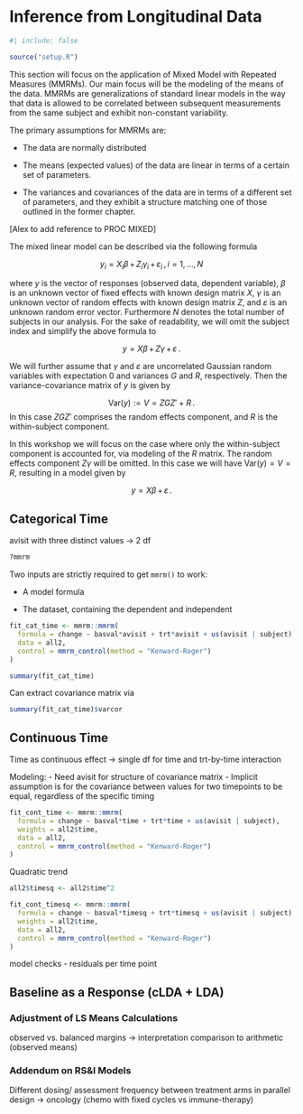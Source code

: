 # Inference from Longitudinal Data

```r
#| include: false

source("setup.R")
```

This section will focus on the application of Mixed Model with Repeated Measures (MMRMs). Our main focus will be the modeling of the means of the data. MMRMs are generalizations of standard linear models in the way that data is allowed to be correlated between subsequent measurements from the same subject and exhibit non-constant variability.

The primary assumptions for MMRMs are:

-   The data are normally distributed

-   The means (expected values) of the data are linear in terms of a certain set of parameters.

-   The variances and covariances of the data are in terms of a different set of parameters, and they exhibit a structure matching one of those outlined in the former chapter.

\[Alex to add reference to PROC MIXED\]

The mixed linear model can be described via the following formula

$$
y_i = X_i\beta\,+\,Z_i\gamma_i\,+\,\varepsilon_i\,,\, i = 1,\ldots,N
$$

where $y$ is the vector of responses (observed data, dependent variable), $\beta$ is an unknown vector of fixed effects with known design matrix $X$, $\gamma$ is an unknown vector of random effects with known design matrix $Z$, and $\varepsilon$ is an unknown random error vector. Furthermore $N$ denotes the total number of subjects in our analysis. For the sake of readability, we will omit the subject index and simplify the above formula to

$$
y = X\beta\,+\,Z\gamma\,+\,\varepsilon\,.
$$

We will further assume that $\gamma$ and $\varepsilon$ are uncorrelated Gaussian random variables with expectation $0$ and variances $G$ and $R$, respectively. Then the variance-covariance matrix of $y$ is given by

$$
\text{Var}(y) := V = ZGZ' + R\,.
$$
In this case $ZGZ'$ comprises the random effects component, and $R$ is the within-subject component. 

In this workshop we will focus on the case where only the within-subject component is accounted for, via modeling of the $R$ matrix. The random effects component $Z\gamma$ will be omitted. In this case we will have $\text{Var}(y) = V = R$, resulting in a model given by

$$
y = X\beta\,+\,\varepsilon\,.
$$

## Categorical Time

avisit with three distinct values -\> 2 df

```r
?mmrm
```

Two inputs are strictly required to get `mmrm()` to work:

-   A model formula

-   The dataset, containing the dependent and independent

```r
fit_cat_time <- mmrm::mmrm(
  formula = change ~ basval*avisit + trt*avisit + us(avisit | subject),
  data = all2,
  control = mmrm_control(method = "Kenward-Roger")
)

summary(fit_cat_time)
```

Can extract covariance matrix via

```r
summary(fit_cat_time)$varcor
```

## Continuous Time

Time as continuous effect -\> single df for time and trt-by-time interaction

Modeling: - Need avisit for structure of covariance matrix - Implicit assumption is for the covariance between values for two timepoints to be equal, regardless of the specific timing

```r
fit_cont_time <- mmrm::mmrm(
  formula = change ~ basval*time + trt*time + us(avisit | subject),
  weights = all2$time,
  data = all2,
  control = mmrm_control(method = "Kenward-Roger")
)

```

Quadratic trend

```r
all2$timesq <- all2$time^2

fit_cont_timesq <- mmrm::mmrm(
  formula = change ~ basval*timesq + trt*timesq + us(avisit | subject),
  weights = all2$time,
  data = all2,
  control = mmrm_control(method = "Kenward-Roger")
)
```

model checks - residuals per time point

## Baseline as a Response (cLDA + LDA)

### Adjustment of LS Means Calculations

observed vs. balanced margins -\> interpretation comparison to arithmetic (observed means)

### Addendum on RS&I Models

Different dosing/ assessment frequency between treatment arms in parallel design -\> oncology (chemo with fixed cycles vs immune-therapy)
